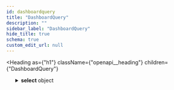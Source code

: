 ```yaml
---
id: dashboardquery
title: "DashboardQuery"
description: ""
sidebar_label: "DashboardQuery"
hide_title: true
schema: true
custom_edit_url: null
---
```



<Heading
  as={"h1"}
  className={"openapi__heading"}
  children={"DashboardQuery"}
>
</Heading>





<ul>
  <SchemaItem
    collapsible={true}
    className={"schemaItem"}
  >
    <details
      style={{}}
      className={"openapi-markdown__details"}
    >
      <summary
        style={{}}
      >
        <span
          className={"openapi-schema__container"}
        >
          <strong
            className={"openapi-schema__property"}
          >
            select
          </strong><span
            className={"openapi-schema__name"}
          >
             object
          </span>
        </span>
      </summary><div
        style={{"marginLeft":"1rem"}}
      >
        <SchemaItem
          collapsible={false}
          name={"basic"}
          required={false}
          schemaName={"boolean"}
          qualifierMessage={undefined}
          schema={{"type":"boolean"}}
        >
          
        </SchemaItem>
      </div>
    </details>
  </SchemaItem><SchemaItem
    collapsible={true}
    className={"schemaItem"}
  >
    <details
      style={{}}
      className={"openapi-markdown__details"}
    >
      <summary
        style={{}}
      >
        <span
          className={"openapi-schema__container"}
        >
          <strong
            className={"openapi-schema__property"}
          >
            conditions
          </strong><span
            className={"openapi-schema__name"}
          >
             object
          </span>
        </span>
      </summary><div
        style={{"marginLeft":"1rem"}}
      >
        <SchemaItem
          collapsible={true}
          className={"schemaItem"}
        >
          <details
            style={{}}
            className={"openapi-markdown__details"}
          >
            <summary
              style={{}}
            >
              <span
                className={"openapi-schema__container"}
              >
                <strong
                  className={"openapi-schema__property"}
                >
                  dashboard
                </strong><span
                  className={"openapi-schema__name"}
                >
                   object
                </span>
              </span>
            </summary><div
              style={{"marginLeft":"1rem"}}
            >
              <SchemaItem
                collapsible={false}
                name={"viewAccess"}
                required={false}
                schemaName={"string[]"}
                qualifierMessage={"**Possible values:** [`PUBLIC`, `SHARED`, `PRIVATE`]"}
                schema={{"type":"array","items":{"type":"string","enum":["PUBLIC","SHARED","PRIVATE"]}}}
              >
                
              </SchemaItem><SchemaItem
                collapsible={false}
                name={"editAccess"}
                required={false}
                schemaName={"string[]"}
                qualifierMessage={"**Possible values:** [`PUBLIC`, `SHARED`, `PRIVATE`]"}
                schema={{"type":"array","items":{"type":"string","enum":["PUBLIC","SHARED","PRIVATE"]}}}
              >
                
              </SchemaItem><SchemaItem
                collapsible={false}
                name={"minWidgets"}
                required={false}
                schemaName={"int32"}
                qualifierMessage={undefined}
                schema={{"type":"integer","format":"int32"}}
              >
                
              </SchemaItem>
            </div>
          </details>
        </SchemaItem><SchemaItem
          collapsible={true}
          className={"schemaItem"}
        >
          <details
            style={{}}
            className={"openapi-markdown__details"}
          >
            <summary
              style={{}}
            >
              <span
                className={"openapi-schema__container"}
              >
                <strong
                  className={"openapi-schema__property"}
                >
                  asset
                </strong><span
                  className={"openapi-schema__name"}
                >
                   object
                </span>
              </span>
            </summary><div
              style={{"marginLeft":"1rem"}}
            >
              <SchemaItem
                collapsible={false}
                name={"access"}
                required={false}
                schemaName={"string[]"}
                qualifierMessage={"**Possible values:** [`RESTRICTED`, `LINKED`, `REALM`]"}
                schema={{"type":"array","items":{"type":"string","enum":["RESTRICTED","LINKED","REALM"]}}}
              >
                
              </SchemaItem><SchemaItem
                collapsible={false}
                name={"minAmount"}
                required={false}
                schemaName={"string"}
                qualifierMessage={"**Possible values:** [`AT_LEAST_ONE`, `ALL`, `NONE`]"}
                schema={{"type":"string","enum":["AT_LEAST_ONE","ALL","NONE"]}}
              >
                
              </SchemaItem><SchemaItem
                collapsible={true}
                className={"schemaItem"}
              >
                <details
                  style={{}}
                  className={"openapi-markdown__details"}
                >
                  <summary
                    style={{}}
                  >
                    <span
                      className={"openapi-schema__container"}
                    >
                      <strong
                        className={"openapi-schema__property"}
                      >
                        parents
                      </strong><span
                        className={"openapi-schema__name"}
                      >
                         object[]
                      </span>
                    </span>
                  </summary><div
                    style={{"marginLeft":"1rem"}}
                  >
                    <li>
                      <div
                        style={{"fontSize":"var(--ifm-code-font-size)","opacity":"0.6","marginLeft":"-.5rem","paddingBottom":".5rem"}}
                      >
                        Array [
                      </div>
                    </li><SchemaItem
                      collapsible={false}
                      name={"id"}
                      required={false}
                      schemaName={"string"}
                      qualifierMessage={undefined}
                      schema={{"type":"string"}}
                    >
                      
                    </SchemaItem><li>
                      <div
                        style={{"fontSize":"var(--ifm-code-font-size)","opacity":"0.6","marginLeft":"-.5rem"}}
                      >
                        ]
                      </div>
                    </li>
                  </div>
                </details>
              </SchemaItem>
            </div>
          </details>
        </SchemaItem>
      </div>
    </details>
  </SchemaItem><SchemaItem
    collapsible={false}
    name={"ids"}
    required={false}
    schemaName={"string[]"}
    qualifierMessage={undefined}
    schema={{"type":"array","items":{"type":"string"}}}
  >
    
  </SchemaItem><SchemaItem
    collapsible={true}
    className={"schemaItem"}
  >
    <details
      style={{}}
      className={"openapi-markdown__details"}
    >
      <summary
        style={{}}
      >
        <span
          className={"openapi-schema__container"}
        >
          <strong
            className={"openapi-schema__property"}
          >
            names
          </strong><span
            className={"openapi-schema__name"}
          >
             object[]
          </span>
        </span>
      </summary><div
        style={{"marginLeft":"1rem"}}
      >
        <li>
          <div
            style={{"fontSize":"var(--ifm-code-font-size)","opacity":"0.6","marginLeft":"-.5rem","paddingBottom":".5rem"}}
          >
            Array [
          </div>
        </li><SchemaItem
          collapsible={false}
          name={"match"}
          required={false}
          schemaName={"string"}
          qualifierMessage={"**Possible values:** [`EXACT`, `BEGIN`, `END`, `CONTAINS`]"}
          schema={{"type":"string","enum":["EXACT","BEGIN","END","CONTAINS"]}}
        >
          
        </SchemaItem><SchemaItem
          collapsible={false}
          name={"caseSensitive"}
          required={false}
          schemaName={"boolean"}
          qualifierMessage={undefined}
          schema={{"type":"boolean"}}
        >
          
        </SchemaItem><SchemaItem
          collapsible={false}
          name={"value"}
          required={false}
          schemaName={"string"}
          qualifierMessage={undefined}
          schema={{"type":"string"}}
        >
          
        </SchemaItem><SchemaItem
          collapsible={false}
          name={"negate"}
          required={false}
          schemaName={"boolean"}
          qualifierMessage={undefined}
          schema={{"type":"boolean"}}
        >
          
        </SchemaItem><li>
          <div
            style={{"fontSize":"var(--ifm-code-font-size)","opacity":"0.6","marginLeft":"-.5rem"}}
          >
            ]
          </div>
        </li>
      </div>
    </details>
  </SchemaItem><SchemaItem
    collapsible={false}
    name={"userIds"}
    required={false}
    schemaName={"string[]"}
    qualifierMessage={undefined}
    schema={{"type":"array","items":{"type":"string"}}}
  >
    
  </SchemaItem><SchemaItem
    collapsible={true}
    className={"schemaItem"}
  >
    <details
      style={{}}
      className={"openapi-markdown__details"}
    >
      <summary
        style={{}}
      >
        <span
          className={"openapi-schema__container"}
        >
          <strong
            className={"openapi-schema__property"}
          >
            realm
          </strong><span
            className={"openapi-schema__name"}
          >
             object
          </span>
        </span>
      </summary><div
        style={{"marginLeft":"1rem"}}
      >
        <SchemaItem
          collapsible={false}
          name={"name"}
          required={false}
          schemaName={"string"}
          qualifierMessage={undefined}
          schema={{"type":"string"}}
        >
          
        </SchemaItem>
      </div>
    </details>
  </SchemaItem><SchemaItem
    collapsible={false}
    name={"start"}
    required={false}
    schemaName={"int32"}
    qualifierMessage={undefined}
    schema={{"type":"integer","format":"int32"}}
  >
    
  </SchemaItem><SchemaItem
    collapsible={false}
    name={"limit"}
    required={false}
    schemaName={"int32"}
    qualifierMessage={undefined}
    schema={{"type":"integer","format":"int32"}}
  >
    
  </SchemaItem>
</ul>
            
